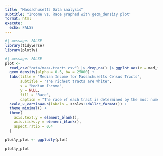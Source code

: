 ```yaml
---
title: "Massachusetts Data Analysis"
subtitle: "Income vs. Race graphed with geom_density plot"
format: html
execute:
  echo: FALSE
---
```



```r
#| message: FALSE
library(tidyverse)
library(plotly)
```

```r
#| message: FALSE
plot <-
  read_csv("data/mass-tracts.csv") |> drop_na() |> ggplot(aes(x = med_income, fill = race)) +
  geom_density(alpha = 0.5, bw = 25000) + 
  labs(title = "Median Income for Massachusetts Census Tracts",
       subtitle = "The richest tracts are White",
       x = "Median Income",
       y = NULL, 
       fill = "Race",
       caption = "The race of each tract is determined by the most numerous racial group\n present in that tract. Data from the American Community Survey 2022.") +
  scale_x_continuous(labels = scales::dollar_format()) +
  theme_minimal() +
  theme(
    axis.text.y = element_blank(),
    axis.ticks.y = element_blank(),
    aspect.ratio = 0.4
  )

plotly_plot <- ggplotly(plot)

plotly_plot
```
